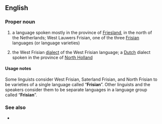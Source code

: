 ==English==
===Proper noun===
{{en-proper noun}}

# a language spoken mostly in the province of [[Friesland]], in the north of the Netherlands; West Lauwers Frisian, one of the three [[Frisian]] languages (or language varieties)
# {{context|Netherlands}} the West Frisian [[dialect]] of the West Frisian language; a [[Dutch]] dialect spoken in the province of [[North Holland]]

====Usage notes====
Some linguists consider West Frisian, Saterland Frisian, and North Frisian to be varieties of a single language called “'''Frisian'''”.  Other linguists and the speakers consider them to be separate languages in a language group called “'''Frisian'''”.

===See also===
* {{pedialite|West Frisian language}}